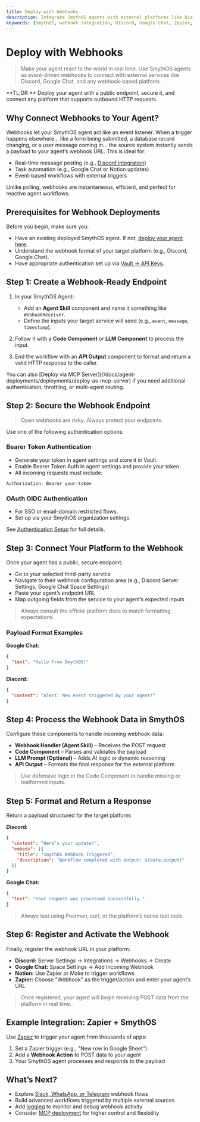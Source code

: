 ```yaml
---
title: Deploy with Webhooks
description: Integrate SmythOS agents with external platforms like Discord or Google Chat using webhook deployments to extend agent functionality.
keywords: [SmythOS, webhook integration, Discord, Google Chat, Zapier, real-time automation, event-driven agents]
---
```


# Deploy with Webhooks

> Make your agent react to the world in real time. Use SmythOS agents as event-driven webhooks to connect with external services like Discord, Google Chat, and any webhook-based platform.

<InfoCallout>
**TL;DR:** Deploy your agent with a public endpoint, secure it, and connect any platform that supports outbound HTTP requests.
</InfoCallout>

<Divider />

## Why Connect Webhooks to Your Agent?

Webhooks let your SmythOS agent act like an event listener. When a trigger happens elsewhere... like a form being submitted, a database record changing, or a user message coming in... the source system instantly sends a payload to your agent’s webhook URL. This is ideal for:

- Real-time message posting (e.g., [Discord integration](/docs/agent-deployments/integration-components/discord-integration))
- Task automation (e.g., Google Chat or Notion updates)
- Event-based workflows with external triggers

Unlike polling, webhooks are instantaneous, efficient, and perfect for reactive agent workflows.

<Divider />

## Prerequisites for Webhook Deployments

Before you begin, make sure you:

- Have an existing deployed SmythOS agent. If not, [deploy your agent here](/docs/agent-deployments/overview).
- Understand the webhook format of your target platform (e.g., Discord, Google Chat).
- Have appropriate authentication set up via [Vault → API Keys](/docs/agent-studio/key-concepts/vault).

<Divider />

## Step 1: Create a Webhook-Ready Endpoint

1. In your SmythOS Agent:  
   - Add an **Agent Skill** component and name it something like `WebhookReceiver`.  
   - Define the inputs your target service will send (e.g., `event`, `message`, `timestamp`).

2. Follow it with a **Code Component** or **LLM Component** to process the input.

3. End the workflow with an **API Output** component to format and return a valid HTTP response to the caller.

<InfoCallout>
You can also [Deploy via MCP Server](//docs/agent-deployments/deployments/deploy-as-mcp-server) if you need additional authentication, throttling, or multi-agent routing.
</InfoCallout>

<Divider />

## Step 2: Secure the Webhook Endpoint

> Open webhooks are risky. Always protect your endpoints.

Use one of the following authentication options:

### Bearer Token Authentication

- Generate your token in agent settings and store it in Vault.  
- Enable Bearer Token Auth in agent settings and provide your token.  
- All incoming requests must include:

```http
Authorization: Bearer your-token
```

### OAuth OIDC Authentication

- For SSO or email-domain restricted flows.  
- Set up via your SmythOS organization settings.

See [Authentication Setup](/docs/agent-studio/manage-agents/authentication) for full details.

<Divider />

## Step 3: Connect Your Platform to the Webhook

Once your agent has a public, secure endpoint:

- Go to your selected third-party service  
- Navigate to their webhook configuration area (e.g., Discord Server Settings, Google Chat Space Settings)  
- Paste your agent’s endpoint URL  
- Map outgoing fields from the service to your agent’s expected inputs

> Always consult the official platform docs to match formatting expectations.

### Payload Format Examples

**Google Chat:**
```json
{
  "text": "Hello from SmythOS!"
}
```

**Discord:**
```json
{
  "content": "Alert: New event triggered by your agent!"
}
```

<Divider />

## Step 4: Process the Webhook Data in SmythOS

Configure these components to handle incoming webhook data:

- **Webhook Handler (Agent Skill)** – Receives the POST request  
- **Code Component** – Parses and validates the payload  
- **LLM Prompt (Optional)** – Adds AI logic or dynamic reasoning  
- **API Output** – Formats the final response for the external platform

> Use defensive logic in the Code Component to handle missing or malformed inputs.

<Divider />

## Step 5: Format and Return a Response

Return a payload structured for the target platform:

**Discord:**
```json
{
  "content": "Here’s your update!",
  "embeds": [{
    "title": "SmythOS Webhook Triggered",
    "description": "Workflow completed with output: ${data.output}"
  }]
}
```

**Google Chat:**
```json
{
  "text": "Your request was processed successfully."
}
```

> Always test using Postman, curl, or the platform’s native test tools.

<Divider />

## Step 6: Register and Activate the Webhook

Finally, register the webhook URL in your platform:

- **Discord:** Server Settings → Integrations → Webhooks → Create  
- **Google Chat:** Space Settings → Add Incoming Webhook  
- **Notion:** Use Zapier or Make to trigger workflows  
- **Zapier:** Choose "Webhook" as the trigger/action and enter your agent’s URL

> Once registered, your agent will begin receiving POST data from the platform in real time.

<Divider />

## Example Integration: Zapier + SmythOS

Use [Zapier](https://zapier.com) to trigger your agent from thousands of apps:

1. Set a Zapier trigger (e.g., "New row in Google Sheet")  
2. Add a **Webhook Action** to POST data to your agent  
3. Your SmythOS agent processes and responds to the payload

<Divider />

## What’s Next?

- Explore [Slack, WhatsApp, or Telegram](/docs/agent-deployments/integration-components/whatsapp-integration) webhook flows
- Build advanced workflows triggered by multiple external sources
- Add [logging](/docs/agent-studio/manage-agents/logs) to monitor and debug webhook activity
- Consider [MCP deployment](//docs/agent-deployments/deployments/deploy-as-mcp-server) for higher control and flexibility

<PromptCard prompt="Deploy your agent as a secure webhook and connect to platforms like Discord, Google Chat, or Zapier." />
